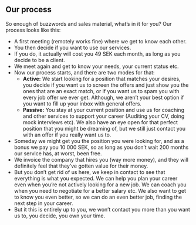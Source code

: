 ## Our process

So enough of buzzwords and sales material, what’s in
it for you? Our process looks like this:

-   A first meeting (remotely works fine) where we get to know each other.
-   You then decide if you want to use our services.
-   If you do, it actually will cost you 49 SEK each month, as long as you decide to be a client.
-   We meet again and get to know your needs, your current status etc.
-   Now our process starts, and there are two modes for that:
    -   **Active:** We start looking for a position that matches your desires, you decide if you want us to
        screen the offers and just show you the ones that are an exact match, or if you want us to spam you
        with every job offer we ever get. Although, we aren’t your best option if you want to fill up your
        inbox with general offers.
    -   **Passive:** You stay at your current position and use us for coaching and other services to support
        your career (Auditing your CV, doing mock interviews etc). We also have an eye open for that perfect
        position that you might be dreaming of, but we still just contact you with an offer if you really want
        us to.
-   Someday we might get you the position you were looking for, and as a bonus we pay you 10 000 SEK, so as
    long as you don’t wait 200 months our service has, at worst, been free.
-   We invoice the company that hires you (way more money), and they will definitely feel that they’ve gotten
    value for their money.
-   But you don’t get rid of us here, we keep in contact to see that everything is what you expected. We can help
    you plan your career even when you’re not actively looking for a new job. We can coach you when you need to
    negotiate for a better salary etc. We also want to get to know you even better, so we can do an even better job,
    finding the next step in your career.
-   But it this is entirely up to you, we won’t contact you more than you want us to, you decide, you own your time.
